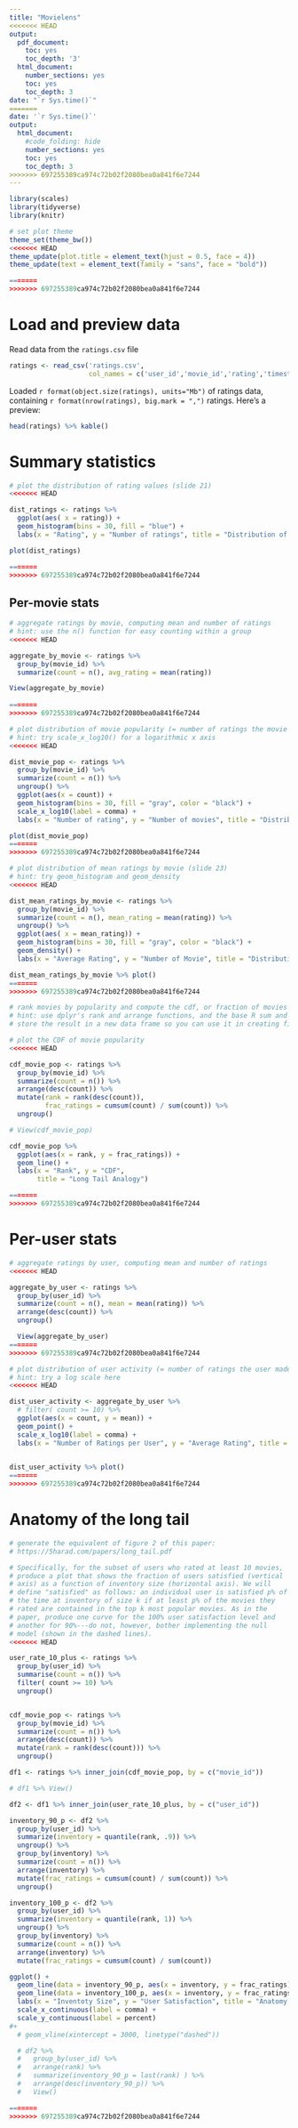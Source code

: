 ```yaml
---
title: "Movielens"
<<<<<<< HEAD
output:
  pdf_document:
    toc: yes
    toc_depth: '3'
  html_document:
    number_sections: yes
    toc: yes
    toc_depth: 3
date: "`r Sys.time()`"
=======
date: '`r Sys.time()`'
output:
  html_document:
    #code_folding: hide
    number_sections: yes
    toc: yes
    toc_depth: 3
>>>>>>> 697255389ca974c72b02f2080bea0a841f6e7244
---
```


```r
library(scales)
library(tidyverse)
library(knitr)

# set plot theme
theme_set(theme_bw())
<<<<<<< HEAD
theme_update(plot.title = element_text(hjust = 0.5, face = 4))
theme_update(text = element_text(family = "sans", face = "bold"))

=======
>>>>>>> 697255389ca974c72b02f2080bea0a841f6e7244
```

# Load and preview data

Read data from the `ratings.csv` file
```r
ratings <- read_csv('ratings.csv',
                    col_names = c('user_id','movie_id','rating','timestamp'))
```

Loaded `r format(object.size(ratings), units="Mb")` of ratings data, containing `r format(nrow(ratings), big.mark = ",")` ratings. Here's a preview:
```r
head(ratings) %>% kable()
```

# Summary statistics

```r
# plot the distribution of rating values (slide 21)
<<<<<<< HEAD

dist_ratings <- ratings %>% 
  ggplot(aes( x = rating)) +
  geom_histogram(bins = 30, fill = "blue") +
  labs(x = "Rating", y = "Number of ratings", title = "Distribution of ratings")

plot(dist_ratings)

=======
>>>>>>> 697255389ca974c72b02f2080bea0a841f6e7244
```

## Per-movie stats

```r
# aggregate ratings by movie, computing mean and number of ratings
# hint: use the n() function for easy counting within a group
<<<<<<< HEAD

aggregate_by_movie <- ratings %>% 
  group_by(movie_id) %>%
  summarize(count = n(), avg_rating = mean(rating))

View(aggregate_by_movie)
  
=======
>>>>>>> 697255389ca974c72b02f2080bea0a841f6e7244
```

```r
# plot distribution of movie popularity (= number of ratings the movie received)
# hint: try scale_x_log10() for a logarithmic x axis
<<<<<<< HEAD

dist_movie_pop <- ratings %>% 
  group_by(movie_id) %>%
  summarize(count = n()) %>% 
  ungroup() %>%
  ggplot(aes(x = count)) +
  geom_histogram(bins = 30, fill = "gray", color = "black") + 
  scale_x_log10(label = comma) +
  labs(x = "Number of rating", y = "Number of movies", title = "Distribution of Movie Popularity") 

plot(dist_movie_pop)
=======
>>>>>>> 697255389ca974c72b02f2080bea0a841f6e7244
```

```r
# plot distribution of mean ratings by movie (slide 23)
# hint: try geom_histogram and geom_density
<<<<<<< HEAD

dist_mean_ratings_by_movie <- ratings %>% 
  group_by(movie_id) %>% 
  summarize(count = n(), mean_rating = mean(rating)) %>% 
  ungroup() %>% 
  ggplot(aes( x = mean_rating)) +
  geom_histogram(bins = 30, fill = "gray", color = "black") +
  geom_density() +
  labs(x = "Average Rating", y = "Number of Movie", title = "Distribution of Mean-ratings by Movie")

dist_mean_ratings_by_movie %>% plot()
=======
>>>>>>> 697255389ca974c72b02f2080bea0a841f6e7244
```

```r
# rank movies by popularity and compute the cdf, or fraction of movies covered by the top-k moves (slide 25)
# hint: use dplyr's rank and arrange functions, and the base R sum and cumsum functions
# store the result in a new data frame so you can use it in creating figure 2 from the paper below

# plot the CDF of movie popularity
<<<<<<< HEAD

cdf_movie_pop <- ratings %>%
  group_by(movie_id) %>% 
  summarize(count = n()) %>%
  arrange(desc(count)) %>% 
  mutate(rank = rank(desc(count)),
         frac_ratings = cumsum(count) / sum(count)) %>%
  ungroup()

# View(cdf_movie_pop)

cdf_movie_pop %>% 
  ggplot(aes(x = rank, y = frac_ratings)) +
  geom_line() +
  labs(x = "Rank", y = "CDF", 
       title = "Long Tail Analogy")

=======
>>>>>>> 697255389ca974c72b02f2080bea0a841f6e7244
```


# Per-user stats

```r
# aggregate ratings by user, computing mean and number of ratings
<<<<<<< HEAD

aggregate_by_user <- ratings %>%
  group_by(user_id) %>% 
  summarize(count = n(), mean = mean(rating)) %>% 
  arrange(desc(count)) %>% 
  ungroup()

  View(aggregate_by_user)
=======
>>>>>>> 697255389ca974c72b02f2080bea0a841f6e7244
```

```r
# plot distribution of user activity (= number of ratings the user made)
# hint: try a log scale here
<<<<<<< HEAD

dist_user_activity <- aggregate_by_user %>% 
  # filter( count >= 10) %>% 
  ggplot(aes(x = count, y = mean)) +
  geom_point() +
  scale_x_log10(label = comma) +
  labs(x = "Number of Ratings per User", y = "Average Rating", title = "User Activity")
  

dist_user_activity %>% plot()
=======
>>>>>>> 697255389ca974c72b02f2080bea0a841f6e7244
```

# Anatomy of the long tail

```r
# generate the equivalent of figure 2 of this paper:
# https://5harad.com/papers/long_tail.pdf

# Specifically, for the subset of users who rated at least 10 movies,
# produce a plot that shows the fraction of users satisfied (vertical
# axis) as a function of inventory size (horizontal axis). We will
# define "satisfied" as follows: an individual user is satisfied p% of
# the time at inventory of size k if at least p% of the movies they
# rated are contained in the top k most popular movies. As in the
# paper, produce one curve for the 100% user satisfaction level and
# another for 90%---do not, however, bother implementing the null
# model (shown in the dashed lines).
<<<<<<< HEAD

user_rate_10_plus <- ratings %>% 
  group_by(user_id) %>%
  summarise(count = n()) %>%
  filter( count >= 10) %>%
  ungroup()


cdf_movie_pop <- ratings %>%
  group_by(movie_id) %>% 
  summarize(count = n()) %>%
  arrange(desc(count)) %>% 
  mutate(rank = rank(desc(count))) %>%
  ungroup()

df1 <- ratings %>% inner_join(cdf_movie_pop, by = c("movie_id"))

# df1 %>% View()

df2 <- df1 %>% inner_join(user_rate_10_plus, by = c("user_id"))

inventory_90_p <- df2 %>%
  group_by(user_id) %>%
  summarize(inventory = quantile(rank, .9)) %>%
  ungroup() %>% 
  group_by(inventory) %>% 
  summarize(count = n()) %>%
  arrange(inventory) %>% 
  mutate(frac_ratings = cumsum(count) / sum(count)) %>% 
  ungroup()

inventory_100_p <- df2 %>%
  group_by(user_id) %>%
  summarize(inventory = quantile(rank, 1)) %>%
  ungroup() %>% 
  group_by(inventory) %>% 
  summarize(count = n()) %>%
  arrange(inventory) %>% 
  mutate(frac_ratings = cumsum(count) / sum(count))

ggplot() + 
  geom_line(data = inventory_90_p, aes(x = inventory, y = frac_ratings)) +
  geom_line(data = inventory_100_p, aes(x = inventory, y = frac_ratings), color = "red") +
  labs(x = "Inventoty Size", y = "User Satisfaction", title = "Anatomy of the Long Tail") +
  scale_x_continuous(label = comma) +
  scale_y_continuous(label = percent) 
#+
  # geom_vline(xintercept = 3000, linetype("dashed"))

  # df2 %>%
  #   group_by(user_id) %>%
  #   arrange(rank) %>%
  #   summarize(inventory_90_p = last(rank) ) %>% 
  #   arrange(desc(inventory_90_p)) %>% 
  #   View()

=======
>>>>>>> 697255389ca974c72b02f2080bea0a841f6e7244
```
